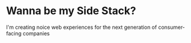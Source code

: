 # Wanna be my Side Stack?

I'm creating noice web experiences for the next generation of consumer-facing companies
